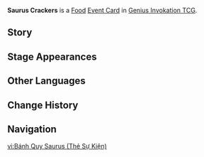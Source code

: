 {{Genius Invokation TCG Infobox
|id          = 333016
|title       = Saurus Crackers
|image       = Saurus Crackers Event Card.png
|type        = Event Card
|group       = Food
|effect      = During this Round, the target character will use 1 less Elemental Die the next time they use a Technique.
|source1     = {{Sold By}}
|matching = 0
}}
'''Saurus Crackers''' is a [[Food Card|Food]] [[Event Card]] in [[Genius Invokation TCG]].

==Story==
{{Description|Crackers shaped like little Saurians. Light, crispy, sweet, and fragrant, with adorable patterns on top to boot &mdash; how could the people of Natlan not be won over by such delectable snacks?|title=Saurus Crackers}}

==Stage Appearances==
{{Genius Invokation TCG Stage Appearances}}

==Other Languages==
{{Other Languages|Transclude=Saurus Crackers}}

==Change History==
{{Change History|5.1}}

==Navigation==
{{Genius Invokation TCG Navbox|Event Card}}

[[vi:Bánh Quy Saurus (Thẻ Sự Kiện)]]